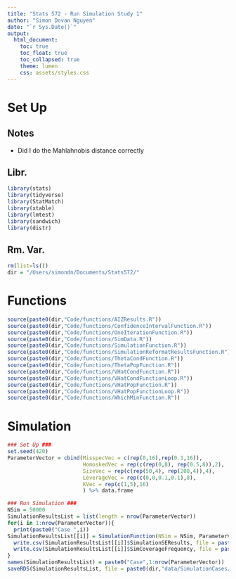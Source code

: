```yaml
---
title: "Stats 572 - Run Simulation Study 1"
author: "Simon Dovan Nguyen"
date: "`r Sys.Date()`"
output:
  html_document:
    toc: true
    toc_float: true
    toc_collapsed: true
    theme: lumen
    css: assets/styles.css
---
```


# Set Up
## Notes
- Did I do the Mahlahnobis distance correctly

## Libr.
```r
library(stats)
library(tidyverse)
library(StatMatch)
library(xtable)
library(lmtest)
library(sandwich)
library(distr)
```

## Rm. Var.
```r
rm(list=ls())
dir = "/Users/simondn/Documents/Stats572/"
```

# Functions
```r
source(paste0(dir,"Code/functions/AIZResults.R"))
source(paste0(dir,"Code/functions/ConfidenceIntervalFunction.R"))
source(paste0(dir,"Code/functions/OneIterationFunction.R"))
source(paste0(dir,"Code/functions/SimData.R"))
source(paste0(dir,"Code/functions/SimulationFunction.R"))
source(paste0(dir,"Code/functions/SimulationReformatResultsFunction.R"))
source(paste0(dir,"Code/functions/ThetaCondFunction.R"))
source(paste0(dir,"Code/functions/ThetaPopFunction.R"))
source(paste0(dir,"Code/functions/VHatCondFunction.R"))
source(paste0(dir,"Code/functions/VHatCondFunctionLoop.R"))
source(paste0(dir,"Code/functions/VHatPopFunction.R"))
source(paste0(dir,"Code/functions/VHatPopFunctionLoop.R"))
source(paste0(dir,"Code/functions/WhichMinFunction.R"))
```

# Simulation
```r
### Set Up ###
set.seed(420)
ParameterVector = cbind(MisspecVec = c(rep(0,16),rep(0.1,16)),                       # Delta: Misspecification Rate
                        HomoskedVec = rep(c(rep(0,8), rep(0.5,8)),2),                # Gamma: Heteroskedasticity Rate
                        SizeVec = rep(c(rep(50,4), rep(200,4)),4),                   # N: Observations
                        LeverageVec = rep(c(0,0,0.1,0.1),8),                         # rho: Mixture Leverage
                        KVec = rep(c(1,5),16)                                        # K: Parameters
                        ) %>% data.frame
```

```r
### Run Simulation ###
NSim = 50000
SimulationResultsList = list(length = nrow(ParameterVector))
for(i in 1:nrow(ParameterVector)){
  print(paste0("Case ",i))
SimulationResultsList[[i]] = SimulationFunction(NSim = NSim, ParameterVector,i, type = "Logistic")
  write.csv(SimulationResultsList[[i]]$SimulationSEResults, file = paste0(dir, "data/SimulationCases/Logistic/StandardErrors/Case",i,".csv"))
  write.csv(SimulationResultsList[[i]]$SimCoverageFrequency, file = paste0(dir, "data/SimulationCases/Logistic/Coverage/Case",i,".csv"))
}
names(SimulationResultsList) = paste0("Case",1:nrow(ParameterVector))
saveRDS(SimulationResultsList, file = paste0(dir,"data/SimulationCases/Logistic/SimulationResults.rds"))
```